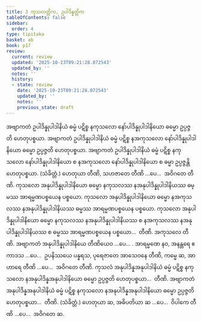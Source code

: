 ```yaml
---
title: 3 ကုသလတ္တိက, ဥပါဒိန္နတ္တိက
tableOfContents: false
sidebar:
  order: 4
type: tipitaka
basket: ab
book: p17
review:
  current: review
  updated: '2025-10-23T09:21:28.072543'
  updated_by: ''
  notes: ''
  history:
  - state: review
    date: '2025-10-23T09:21:28.072543'
    updated_by: ''
    notes: ''
    previous_state: draft
---
```



<ReviewStatus review={frontmatter.review} showDetails={true} />

<HypothesisAnnotation frontmatter={frontmatter} />

<DynamicBreadcrumb />

<Division number="12" book="p17" e="ch" v="40" p="292">

<Paragraph number="28" book="p17">
အဗျာကတံ ဥပါဒိန္နုပါဒါနိယံ ဓမ္မံ ပဋိစ္စ နကုသလော နော်ပါဒိန္နုပါဒါနိယော ဓမ္မော ဥပ္ပဇ္ဇတိ ဟေတုပစ္စယာ. အဗျာကတံ ဥပါဒိန္နုပါဒါနိယံ ဓမ္မံ ပဋိစ္စ နအကုသလော နော်ပါဒိန္နုပါဒါနိယော ဓမ္မော ဥပ္ပဇ္ဇတိ ဟေတုပစ္စယာ. အဗျာကတံ ဥပါဒိန္နုပါဒါနိယံ ဓမ္မံ ပဋိစ္စ နကုသလော နော်ပါဒိန္နုပါဒါနိယော စ နအကုသလော နော်ပါဒိန္နုပါဒါနိယော စ ဓမ္မာ ဥပ္ပဇ္ဇန္တိ ဟေတုပစ္စယာ. (သံခိတ္တံ.)
</Paragraph>

<Paragraph number="29" book="p17">
ဟေတုယာ တီဏိ, သဟဇာတေ တီဏိ …ပေ…  အဝိဂတေ တီဏိ.
</Paragraph>

</Division>
<Division number="13" book="p17" e="ch" v="40" p="292">

<Paragraph number="30" book="p17">
ကုသလော အနုပါဒိန္နုပါဒါနိယော ဓမ္မော နကုသလဿ နအနုပါဒိန္နုပါဒါနိယဿ ဓမ္မဿ အာရမ္မဏပစ္စယေန ပစ္စယော. ကုသလော အနုပါဒိန္နုပါဒါနိယော ဓမ္မော နအကုသလဿ နအနုပါဒိန္နုပါဒါနိယဿ ဓမ္မဿ အာရမ္မဏပစ္စယေန ပစ္စယော. ကုသလော အနုပါဒိန္နုပါဒါနိယော ဓမ္မော နကုသလဿ နအနုပါဒိန္နုပါဒါနိယဿ စ နအကုသလဿ နအနုပါဒိန္နုပါဒါနိယဿ စ ဓမ္မဿ အာရမ္မဏပစ္စယေန ပစ္စယော…  တီဏိ.
</Paragraph>

<Paragraph number="31" book="p17">
အကုသလေ တီဏိ. အဗျာကတံ အနုပါဒိန္နုပါဒါနိယေ တီဏိယေဝ …ပေ… . အာရမ္မဏေ နဝ, အနန္တရေ ဧကာဒသ …ပေ…  ဥပနိဿယေ ပန္နရသ, ပုရေဇာတေ အာသေဝနေ တီဏိ, ကမ္မေ ဆ, အာဟာရေ တီဏိ …ပေ…  အဝိဂတေ တီဏိ.
</Paragraph>

</Division>
<Division number="14" book="p17" e="ch" v="40" p="293">

<Paragraph number="32" book="p17">
ကုသလံ အနုပါဒိန္နအနုပါဒါနိယံ ဓမ္မံ ပဋိစ္စ နကုသလော နအနုပါဒိန္နအနုပါဒါနိယော ဓမ္မော ဥပ္ပဇ္ဇတိ ဟေတုပစ္စယာ…  တီဏိ.
</Paragraph>

<Paragraph number="33" book="p17">
အဗျာကတံ အနုပါဒိန္နအနုပါဒါနိယံ ဓမ္မံ ပဋိစ္စ နကုသလော နအနုပါဒိန္နအနုပါဒါနိယော ဓမ္မော ဥပ္ပဇ္ဇတိ ဟေတုပစ္စယာ…  တီဏိ. (သံခိတ္တံ.)
</Paragraph>

<Paragraph number="34" book="p17">
ဟေတုယာ ဆ, အဓိပတိယာ ဆ …ပေ…  ဝိပါကေ တီဏိ …ပေ…  အဝိဂတေ ဆ.
</Paragraph>
</Division>